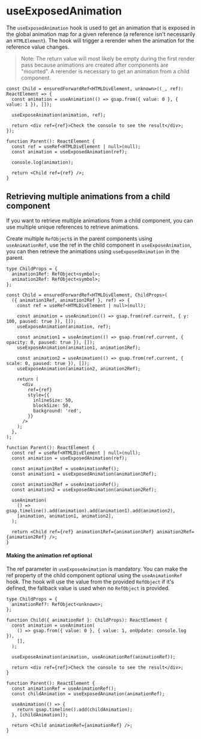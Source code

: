 
<Meta title="GSAP / Hooks / useExposedAnimation" />

# useExposedAnimation

The `useExposedAnimation` hook is used to get an animation that is exposed in the global animation
map for a given reference (a reference isn't necessarily an `HTMLElement`). The hook will trigger a
rerender when the animation for the reference value changes.

> Note: The return value will most likely be empty during the first render pass because animations
> are created after components are "mounted". A rerender is necessary to get an animation from a
> child component.

```tsx
const Child = ensuredForwardRef<HTMLDivElement, unknown>((_, ref): ReactElement => {
  const animation = useAnimation(() => gsap.from({ value: 0 }, { value: 1 }), []);

  useExposeAnimation(animation, ref);

  return <div ref={ref}>Check the console to see the result</div>;
});

function Parent(): ReactElement {
  const ref = useRef<HTMLDivElement | null>(null);
  const animation = useExposedAnimation(ref);

  console.log(animation);

  return <Child ref={ref} />;
}
```

## Retrieving multiple animations from a child component

If you want to retrieve multiple animations from a child component, you can use multiple unique
references to retrieve animations.

<Canvas of={stories.MultipleChildComponentAnimations} />

Create multiple `RefObject`s in the parent components using `useAnimationRef`, use the ref in the
child component in `useExposeAnimation`, you can then retrieve the animations using
`useExposedAnimation` in the parent.

```tsx
type ChildProps = {
  animation1Ref: RefObject<symbol>;
  animation2Ref: RefObject<symbol>;
};

const Child = ensuredForwardRef<HTMLDivElement, ChildProps>(
  ({ animation1Ref, animation2Ref }, ref) => {
    const ref = useRef<HTMLDivElement | null>(null);

    const animation = useAnimation(() => gsap.from(ref.current, { y: 100, paused: true }), []);
    useExposeAnimation(animation, ref);

    const animation1 = useAnimation(() => gsap.from(ref.current, { opacity: 0, paused: true }), []);
    useExposeAnimation(animation1, animation1Ref);

    const animation2 = useAnimation(() => gsap.from(ref.current, { scale: 0, paused: true }), []);
    useExposeAnimation(animation2, animation2Ref);

    return (
      <div
        ref={ref}
        style={{
          inlineSize: 50,
          blockSize: 50,
          background: 'red',
        }}
      />
    );
  },
);

function Parent(): ReactElement {
  const ref = useRef<HTMLDivElement | null>(null);
  const animation = useExposedAnimation(ref);

  const animation1Ref = useAnimationRef();
  const animation1 = useExposedAnimation(animation1Ref);

  const animation2Ref = useAnimationRef();
  const animation2 = useExposedAnimation(animation2Ref);

  useAnimation(
    () => gsap.timeline().add(animation).add(animation1).add(animation2),
    [animation, animation1, animation2],
  );

  return <Child ref={ref} animation1Ref={animation1Ref} animation2Ref={animation2Ref} />;
}
```

#### Making the animation ref optional

The ref parameter in `useExposeAnimation` is mandatory. You can make the ref property of the child
component optional using the `useAnimationRef` hook. The hook will use the value from the provided
`RefObject` if it's defined, the fallback value is used when no `RefObject` is provided.

```tsx
type ChildProps = {
  animationRef?: RefObject<unknown>;
};

function Child({ animationRef }: ChildProps): ReactElement {
  const animation = useAnimation(
    () => gsap.from({ value: 0 }, { value: 1, onUpdate: console.log }),
    [],
  );

  useExposeAnimation(animation, useAnimationRef(animationRef));

  return <div ref={ref}>Check the console to see the result</div>;
}

function Parent(): ReactElement {
  const animationRef = useAnimationRef();
  const childAnimation = useExposedAnimation(animationRef);

  useAnimation(() => {
    return gsap.timeline().add(childAnimation);
  }, [childAnimation]);

  return <Child animationRef={animationRef} />;
}
```

<Canvas of={stories.OptionalMultipleChildComponentAnimations} />
